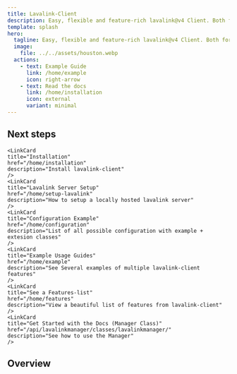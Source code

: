 ```yaml
---
title: Lavalink-Client
description: Easy, flexible and feature-rich lavalink@v4 Client. Both for Beginners and Proficients.
template: splash
hero:
  tagline: Easy, flexible and feature-rich lavalink@v4 Client. Both for Beginners and Proficients.
  image:
    file: ../../assets/houston.webp
  actions:
    - text: Example Guide
      link: /home/example
      icon: right-arrow
    - text: Read the docs
      link: /home/installation
      icon: external
      variant: minimal
---
```





## Next steps

<CardGrid>

    <LinkCard
    title="Installation"
    href="/home/installation"
    description="Install lavalink-client"
    />
    <LinkCard
    title="Lavalink Server Setup"
    href="/home/setup-lavalink"
    description="How to setup a locally hosted lavalink server"
    />
    <LinkCard
    title="Configuration Example"
    href="/home/configuration"
    description="List of all possible configuration with example + extesion classes"
    />
    <LinkCard
    title="Example Usage Guides"
    href="/home/example"
    description="See Several examples of multiple lavalink-client features"
    />
    <LinkCard
    title="See a Features-list"
    href="/home/features"
    description="View a beautiful list of features from lavalink-client"
    />
    <LinkCard
    title="Get Started with the Docs (Manager Class)"
    href="/api/lavalinkmanager/classes/lavalinkmanager/"
    description="See how to use the Manager"
    />

</CardGrid>

## Overview

<ReadMeMD />
